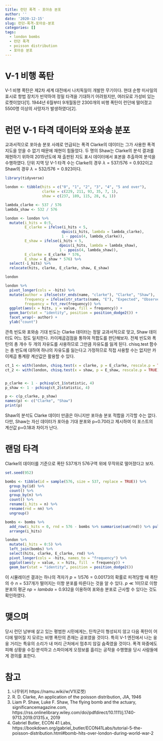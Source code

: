 ```yaml
---
title: 런던 폭격 - 포아송 분포
author: ''
date: '2020-12-15'
slug: 런던-폭격-포아송-분포
categories: []
tags:
  - london bombs
  - 런던 폭격
  - poisson distribution
  - 포아송 분포
---
```


# V-1 비행 폭탄

V-1 비행 폭탄은 제2차 세계 대전에서 나치독일이 개발한 무기이다. 현대 순항 미사일의 효시로 항법 장치가 빈약하여 정밀 타격을 기대하기 어려웠지만, 여러모로 가성비 있는 로켓이었다[1]. 1944년 6월부터 9개월동안 2300개의 비행 폭탄이 런던에 떨어졌고 5500명 이상의 사망자가 발생하였다[2]. 

# 런던 V-1 타격 데이터와 포와송 분포

교과서적으로 포아송 분포 사례로 언급되는 폭격 Clarke의 데이터는 그가 사용한 폭격 지도을 얻을 수 없기 때문에 재현이 힘들었다. 두 명의 Shaw는 Clarke의 분석 결과를 재현하기 위하여 2015년도에 재 출판된 지도 표시 데이터에서 표본을 추출하여 분석을 수행하였다. 단위 지역 당 V-1 타격 수는 Clarke의 경우 $\lambda = 537 / 576 = 0.932$이고 Shaw의 경우 $\lambda = 532 / 576 = 0.923$이다.


```r
library(tidyverse)

london <- tibble(hits = c("0", "1", "2", "3", "4", "5 and over"),
                 clarke = c(229, 211, 93, 35, 7, 1),
                 shaw = c(237, 189, 115, 28, 6, 1))

lambda_clarke <- 537 / 576
lambda_shaw <- 532 / 576

london <- london %>%
  mutate(i_hits = 0:5,
         E_clarke = ifelse(i_hits < 5,
                          dpois(i_hits, lambda = lambda_clarke),
                          1 - ppois(4, lambda_clarke)),
         E_shaw = ifelse(i_hits < 5,
                         dpois(i_hits, lambda = lambda_shaw),
                         1 - ppois(4, lambda_shaw)),
         E_clarke = E_clarke * 576,
         E_shaw = E_shaw * 576) %>%
  select(-i_hits) %>%
  relocate(hits, clarke, E_clarke, shaw, E_shaw)

london
```

```r
london %>%
  pivot_longer(cols = -hits) %>%
  mutate(author = ifelse(str_ends(name, "clarke"), "Clarke", "Shaw"),
         frequency = ifelse(str_starts(name, "E"), "Expected", "Observed"),
         frequency = fct_rev(frequency)) %>%
  ggplot(aes(x = hits, y = value, fill = frequency)) +
  geom_bar(stat = "identity", position = position_dodge2()) +
  facet_wrap(~ author) +
  ylab("count")
```

관측 빈도와 포와송 기대 빈도는 Clarke 데이터는 정말 교과서적으로 맞고, Shaw 데이터도 어느 정도 일치한다. 카이제곱검점을 통하여 적합도를 판단해보자. 전체 빈도와 폭탄의 총 개수 두 개의 자유도를 사용하므로 그만큼 자유도를 잃게 된다. chisq.test 함수는 총 빈도에 대하여 하나의 자유도를 잃는다고 가정하므로 직접 사용할 수는 없지만 카이제곱 통계량 계산값은 활용할 수 있다.


```r
ct_1 <- with(london, chisq.test(x = clarke, p = E_clarke, rescale.p = TRUE))
ct_2 <- with(london, chisq.test(x = shaw, p = E_shaw, rescale.p = TRUE))


p_clarke <- 1 - pchisq(ct_1$statistic, 4)
p_shaw <- 1 - pchisq(ct_2$statistic, 4)

p <- c(p_clarke, p_shaw)
names(p) <- c("Clarke", "Shaw")
print(p)
```
Shaw의 분석도 Clarke 데이터 만큼은 아니지만 포아송 분포 적합을 기각할 수는 없다. 다만, Shaw는 자신 데이터가 포아송 기대 분포와 p=0.70라고 제시하여 이 포스트의 계산값 p=0.18과 차이가 난다.

# 랜덤 타격

Clarke의 데이터를 기준으로 폭탄 537개가 576구역 위에 무작위로 떨어졌다고 보자. 

```r
set.seed(952)

bombs <- tibble(id = sample(576, size = 537, replace = TRUE)) %>%
  group_by(id) %>%
  count() %>%
  group_by(n) %>%
  count() %>%
  rename(i_hits = n) %>%
  rename(rnd = nn) %>%
  ungroup()

bombs <- bombs %>%
  add_row(i_hits = 0, rnd = 576 - bombs %>% summarise(sum(rnd)) %>% pull()) %>%
  arrange(i_hits)

london %>%
  mutate(i_hits = 0:5) %>%
  left_join(bombs) %>%
  select(hits, clarke, E_clarke, rnd) %>%
  pivot_longer(cols = -hits, names_to = "frequency") %>%
  ggplot(aes(y = value, x = hits, fill  = frequency)) +
  geom_bar(stat = "identity", position = position_dodge2())
```

이 시뮬레이션 결과는 하나의 격자가 $p = 1/576 = 0.00173$의 확률로 피격당할 때 폭탄의 수 $n=537$개가 떨어지는 이항 분포를 따른다는 것을 알 수 있다. $p \ll 1$이므로 이항 분포의 평균 $np = lambda = 0.932$을 이용하여 포와송 분포로 근사할 수 있다는 것도 확인하였다.

# 맺으며

당시 런던 남부에 살고 있는 평범한 시민에게는, 탄착군이 형성되지 않고 다음 폭탄이 어디에 떨어질 지 모르는 비행 폭탄의 존재는 공포였을 것이다. 특히 V-1 엔진에서 나는 웅웅 거리는 특유의 소리가 내 머리 근처에서 멈추지 않길 숨죽였을 것이다. 폭격 와중에도 피해 상황을 수집·분석하고 스파이에게 오정보를 흘리는 공작을 수행했을 당시 사람들에게 경의를 표한다.


# 참고

1. 나무위키 https://namu.wiki/w/V1(로켓)
2. R. D. Clarke, An application of the poisson distribution, JIA, 1946
3. Liam P. Shaw, Luke F. Shaw, The flying bomb and the actuary, significancemagazine.com, https://rss.onlinelibrary.wiley.com/doi/pdfdirect/10.1111/j.1740-9713.2019.01315.x, 2019
4. Gabriel Butler, ECON 41 Labs,
https://bookdown.org/gabriel_butler/ECON41Labs/tutorial-5-the-poisson-distribution.html#bomb-hits-over-london-during-world-war-2

